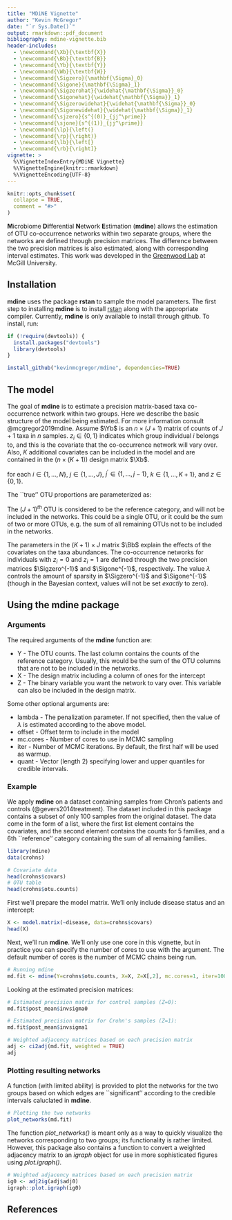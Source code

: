 ```yaml
---
title: "MDiNE Vignette"
author: "Kevin McGregor"
date: "`r Sys.Date()`"
output: rmarkdown::pdf_document
bibliography: mdine-vignette.bib
header-includes:
  - \newcommand{\Xb}{\textbf{X}}
  - \newcommand{\Bb}{\textbf{B}}
  - \newcommand{\Yb}{\textbf{Y}}
  - \newcommand{\Wb}{\textbf{W}}
  - \newcommand{\Sigzero}{\mathbf{\Sigma}_0}
  - \newcommand{\Sigone}{\mathbf{\Sigma}_1}
  - \newcommand{\Sigzerohat}{\widehat{\mathbf{\Sigma}}_0}
  - \newcommand{\Sigonehat}{\widehat{\mathbf{\Sigma}}_1}
  - \newcommand{\Sigzerowidehat}{\widehat{\mathbf{\Sigma}}_0}
  - \newcommand{\Sigonewidehat}{\widehat{\mathbf{\Sigma}}_1}
  - \newcommand{\sjzero}{s^{(0)}_{jj^\prime}}
  - \newcommand{\sjone}{s^{(1)}_{jj^\prime}}
  - \newcommand{\lp}{\left(}
  - \newcommand{\rp}{\right)}
  - \newcommand{\lb}{\left[}
  - \newcommand{\rb}{\right]}
vignette: >
  %\VignetteIndexEntry{MDiNE Vignette}
  %\VignetteEngine{knitr::rmarkdown}
  %\VignetteEncoding{UTF-8}
---
```


```r
knitr::opts_chunk$set(
  collapse = TRUE,
  comment = "#>"
)
```

**M**icrobiome **Di**fferential **N**etwork **E**stimation (**mdine**) allows the estimation of OTU co-occurrence networks within two separate groups, where the networks are defined through precision matrices.  The difference between the two precision matrices is also estimated, along with corresponding interval estimates.  This work was developed in the [Greenwood Lab](https://www.mcgill.ca/statisticalgenetics/) at McGill University.


## Installation
**mdine** uses the package **rstan** to sample the model parameters.  The first step to installing **mdine** is to install [rstan](http://mc-stan.org/users/interfaces/rstan) along with the appropriate compiler.  Currently, **mdine** is only available to install through github.  To install, run:
```r
if (!require(devtools)) {
  install.packages("devtools")
  library(devtools)
}

install_github("kevinmcgregor/mdine", dependencies=TRUE)
```

## The model
The goal of **mdine** is to estimate a precision matrix-based taxa co-occurrence network within two groups.  Here we describe the basic structure of the model being estimated. For more information consult @mcgregor2019mdine. Assume $\Yb$ is an $n\times (J+1)$ matrix of counts of $J+1$ taxa in $n$ samples.  $z_i \in \{0,1\}$ indicates which group individual $i$ belongs to, and this is the covariate that the co-occurrence network will vary over.  Also, $K$ additional covariates can be included in the model and are contained in the $(n\times (K+1))$ design matrix $\Xb$.

\begin{align}
    \label{eqn:modeldef}
	\Yb_{i\cdot} | p_{i\cdot}, \Bb, \Wb_{i\cdot}, \Sigzero^{-1}, \Sigone^{-1}, \lambda & \sim \mbox{Multinomial}(M_i, p_{i\cdot}) \nonumber \\
    \Wb_{i\cdot} | \Bb, \Sigzero^{-1}, \Sigone^{-1}, \lambda & \sim \mbox{Normal}\lp (\Xb_{i\cdot} \Bb)^\top, z_i\Sigone+(1-z_i)\Sigzero\rp \nonumber \\
    {s}^{(z)}_{jj^\prime} | \lambda & \sim \mbox{Laplace}\lp 0, \lambda \rp \nonumber \\
    {s}^{(z)}_{jj} | \lambda & \sim \mbox{Exponential}\lp \lambda/2 \rp \nonumber \\
    \lambda & \sim \mbox{Exponential}\left(\widehat{\lambda}_{init}^{-1}\right) \nonumber \\
    \Bb_{kj} & \sim \mbox{Normal}\lp 0, 10000 \rp,
\end{align}
for each $i\in\{1,\dots,N\}$, $j\in\{1,\dots,J\}$, $j^\prime \in \{1,\dots,j-1\}$, $k\in\{1,\dots,K+1\}$, and $z\in\{0,1\}$.

The ``true'' OTU proportions are parameterized as:
\begin{align}
\label{eqn:prop}
    \lb \log \lp\frac{p_{i1}}{p_{i(J+1)}}\rp, \dots, \lp\frac{p_{iJ}}{p_{i(J+1)}}\rp \rb &= \Wb_{i\cdot}
\end{align}

The $(J+1)^{th}$ OTU is considered to be the reference category, and will not be included in the networks.  This could be a single OTU, or it could be the sum of two or more OTUs, e.g. the sum of all remaining OTUs not to be included in the networks.

The parameters in the $(K+1)\times J$ matrix $\Bb$ explain the effects of the covariates on the taxa abundances.  The co-occurrence networks for individuals with $z_i=0$ and $z_i=1$ are defined through the two precision matrices $\Sigzero^{-1}$ and $\Sigone^{-1}$, respectively.  The value $\lambda$ controls the amount of sparsity in $\Sigzero^{-1}$ and $\Sigone^{-1}$ (though in the Bayesian context, values will not be set *exactly* to zero).

## Using the **mdine** package

### Arguments
The required arguments of the **mdine** function are:

  - Y - The OTU counts.  The last column contains the counts of the reference category.  Usually, this would be the sum of the OTU columns that are not to be included in the networks.
  - X - The design matrix including a column of ones for the intercept
  - Z - The binary variable you want the network to vary over.  This variable can also be included in the design matrix.

Some other optional arguments are:

  - lambda - The penalization parameter.  If not specified, then the value of $\lambda$ is estimated according to the above model.
  - offset - Offset term to include in the model
  - mc.cores - Number of cores to use in MCMC sampling
  - iter - Number of MCMC iterations.  By default, the first half will be used as warmup.
  - quant - Vector (length 2) specifying lower and upper quantiles for credible intervals.
  
### Example
We apply **mdine** on a dataset containing samples from Chron's patients and controls (@gevers2014treatment).  The dataset included in this package contains a subset of only 100 samples from the original dataset.  The data come in the form of a list, where the first list element contains the covariates, and the second element contains the counts for 5 families, and a 6th ``reference'' category containing the sum of all remaining families.

```r
library(mdine)
data(crohns)

# Covariate data
head(crohns$covars)
# OTU table
head(crohns$otu.counts)
```

First we'll prepare the model matrix.  We'll only include disease status and an intercept:
```r
X <- model.matrix(~disease, data=crohns$covars)
head(X)
```

Next, we'll run **mdine**.  We'll only use one core in this vignette, but in practice you can specify the number of cores to use with the \texttt{mc.cores} argument.  The default number of cores is the number of MCMC chains being run.
```r
# Running mdine
md.fit <- mdine(Y=crohns$otu.counts, X=X, Z=X[,2], mc.cores=1, iter=1000)
```

Looking at the estimated precision matrices:
```r
# Estimated precision matrix for control samples (Z=0):
md.fit$post_mean$invsigma0

# Estimated precision matrix for Crohn's samples (Z=1):
md.fit$post_mean$invsigma1
```

```r
# Weighted adjacency matrices based on each precision matrix
adj <- ci2adj(md.fit, weighted = TRUE)
adj
```

### Plotting resulting networks

A function (with limited ability) is provided to plot the networks for the two groups based on which edges are ``significant'' according to the credible intervals caluclated in **mdine**.
```r
# Plotting the two networks
plot_networks(md.fit)
```

The function *plot_networks()* is meant only as a way to quickly visualize the networks corresponding to two groups; its functionality is rather limited.  However, this package also contains a function to convert a weighted adjacency matrix to an *igraph* object for use in more sophisticated figures using *plot.igraph()*.
```r
# Weighted adjacency matrices based on each precision matrix
ig0 <- adj2ig(adj$adj0)
igraph::plot.igraph(ig0)
```

## References



